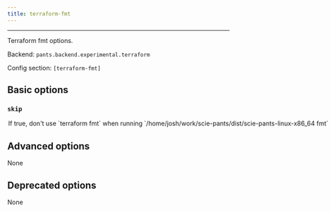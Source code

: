 ```yaml
---
title: terraform-fmt
---
```



---

Terraform fmt options.

Backend: <span className="color--primary">`pants.backend.experimental.terraform`</span>

Config section: <span className="color--primary">`[terraform-fmt]`</span>

<span className={styles.options}>

## Basic options

### `skip`

<Option
  cli_repr={`--[no-]terraform-fmt-skip`}
  env_repr='PANTS_TERRAFORM_FMT_SKIP'
  default_repr={`False`}
>
If true, don&#x27;t use `terraform fmt` when running `/home/josh/work/scie-pants/dist/scie-pants-linux-x86_64 fmt` and `/home/josh/work/scie-pants/dist/scie-pants-linux-x86_64 lint`.
</Option>

## Advanced options

None

## Deprecated options

None

</span>